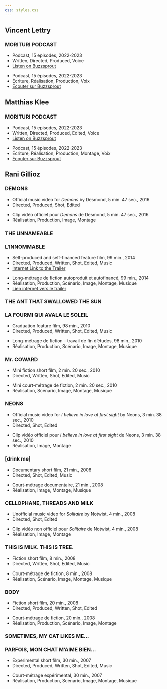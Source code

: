 ```yaml
---
css: styles.css
---
```


::: {.filmography}

## Vincent Lettry {.creator}

::: {.project}
### MORITURI PODCAST
::: {.project-details}
::: {.content-visible when-profile="english"}
- Podcast, 15 episodes, 2022-2023
- Written, Directed, Produced, Voice
- [Listen on Buzzsprout](https://morituripodcast.buzzsprout.com)
:::
::: {.content-visible when-profile="french"}
- Podcast, 15 épisodes, 2022-2023
- Écriture, Réalisation, Production, Voix
- [Écouter sur Buzzsprout](https://morituripodcast.buzzsprout.com)
:::
:::
:::

## Matthias Klee {.creator}

::: {.project}
### MORITURI PODCAST
::: {.project-details}
::: {.content-visible when-profile="english"}
- Podcast, 15 episodes, 2022-2023
- Written, Directed, Produced, Edited, Voice
- [Listen on Buzzsprout](https://morituripodcast.buzzsprout.com)
:::
::: {.content-visible when-profile="french"}
- Podcast, 15 épisodes, 2022-2023
- Écriture, Réalisation, Production, Montage, Voix
- [Écouter sur Buzzsprout](https://morituripodcast.buzzsprout.com)
:::
:::
:::
## Rani Gillioz {.creator}

::: {.project}
### DEMONS
::: {.project-details}
::: {.content-visible when-profile="english"}
- Official music video for *Demons* by Desmond, 5 min. 47 sec., 2016
- Directed, Produced, Shot, Edited
:::
::: {.content-visible when-profile="french"}
- Clip vidéo officiel pour *Demons* de Desmond, 5 min. 47 sec., 2016
- Réalisation, Production, Image, Montage
:::
:::
:::

::: {.project}
::: {.content-visible when-profile="english"}
### THE UNNAMEABLE
:::
::: {.content-visible when-profile="french"}
### L'INNOMMABLE
:::
::: {.project-details}
::: {.content-visible when-profile="english"}
- Self-produced and self-financed feature film, 99 min., 2014
- Directed, Produced, Written, Shot, Edited, Music
- [Internet Link to the Trailer](https://vimeo.com/ranigillioz/linnommable-trailer)
:::
::: {.content-visible when-profile="french"}
- Long-métrage de fiction autoproduit et autofinancé, 99 min., 2014
- Réalisation, Production, Scénario, Image, Montage, Musique
- [Lien internet vers le trailer](https://vimeo.com/ranigillioz/linnommable-trailer)
:::
:::
:::

::: {.project}
::: {.content-visible when-profile="english"}
### THE ANT THAT SWALLOWED THE SUN
:::
::: {.content-visible when-profile="french"}
### LA FOURMI QUI AVALA LE SOLEIL
:::
::: {.project-details}
::: {.content-visible when-profile="english"}
- Graduation feature film, 98 min., 2010
- Directed, Produced, Written, Shot, Edited, Music
:::
::: {.content-visible when-profile="french"}
- Long-métrage de fiction – travail de fin d'études, 98 min., 2010
- Réalisation, Production, Scénario, Image, Montage, Musique
:::
:::
:::

::: {.project}
### Mr. COWARD
::: {.project-details}
::: {.content-visible when-profile="english"}
- Mini fiction short film, 2 min. 20 sec., 2010
- Directed, Written, Shot, Edited, Music
:::
::: {.content-visible when-profile="french"}
- Mini court-métrage de fiction, 2 min. 20 sec., 2010
- Réalisation, Scénario, Image, Montage, Musique
:::
:::
:::
::: {.project}
### NEONS
::: {.project-details}
::: {.content-visible when-profile="english"}
- Official music video for *I believe in love at first sight* by Neons, 3 min. 38 sec., 2010
- Directed, Shot, Edited
:::
::: {.content-visible when-profile="french"}
- Clip vidéo officiel pour *I believe in love at first sight* de Neons, 3 min. 38 sec., 2010
- Réalisation, Image, Montage
:::
:::
:::

::: {.project}
### [drink me]
::: {.project-details}
::: {.content-visible when-profile="english"}
- Documentary short film, 21 min., 2008
- Directed, Shot, Edited, Music
:::
::: {.content-visible when-profile="french"}
- Court-métrage documentaire, 21 min., 2008
- Réalisation, Image, Montage, Musique
:::
:::
:::

::: {.project}
### CELLOPHANE, THREADS AND MILK
::: {.project-details}
::: {.content-visible when-profile="english"}
- Unofficial music video for *Solitaire* by Notwist, 4 min., 2008
- Directed, Shot, Edited
:::
::: {.content-visible when-profile="french"}
- Clip vidéo non officiel pour *Solitaire* de Notwist, 4 min., 2008
- Réalisation, Image, Montage
:::
:::
:::

::: {.project}
### THIS IS MILK. THIS IS TREE.
::: {.project-details}
::: {.content-visible when-profile="english"}
- Fiction short film, 8 min., 2008
- Directed, Written, Shot, Edited, Music
:::
::: {.content-visible when-profile="french"}
- Court-métrage de fiction, 8 min., 2008
- Réalisation, Scénario, Image, Montage, Musique
:::
:::
:::

::: {.project}
### BODY
::: {.project-details}
::: {.content-visible when-profile="english"}
- Fiction short film, 20 min., 2008
- Directed, Produced, Written, Shot, Edited
:::
::: {.content-visible when-profile="french"}
- Court-métrage de fiction, 20 min., 2008
- Réalisation, Production, Scénario, Image, Montage
:::
:::
:::

::: {.project}
::: {.content-visible when-profile="english"}
### SOMETIMES, MY CAT LIKES ME...
:::
::: {.content-visible when-profile="french"}
### PARFOIS, MON CHAT M'AIME BIEN...
:::
::: {.project-details}
::: {.content-visible when-profile="english"}
- Experimental short film, 30 min., 2007
- Directed, Produced, Written, Shot, Edited, Music
:::
::: {.content-visible when-profile="french"}
- Court-métrage expérimental, 30 min., 2007
- Réalisation, Production, Scénario, Image, Montage, Musique
:::
:::
:::

:::
